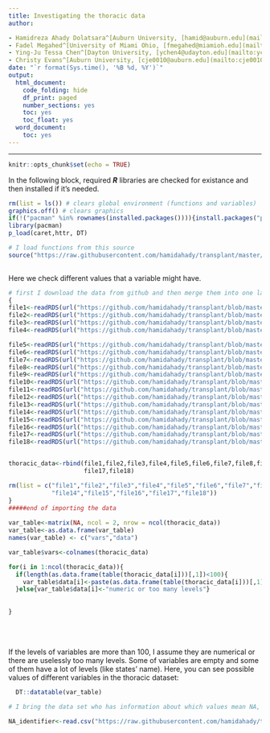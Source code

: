 ```yaml
---
title: Investigating the thoracic data
author:

- Hamidreza Ahady Dolatsara^[Auburn University, [hamid@auburn.edu](mailto:hamid@auburn.edu)]
- Fadel Megahed^[University of Miami Ohio, [fmegahed@miamioh.edu](mailto:fmegahed@miamioh.edu)]
- Ying-Ju Tessa Chen^[Dayton University, [ychen4@udayton.edu](mailto:ychen4@udayton.edu)]
- Christy Evans^[Auburn University, [cje0010@auburn.edu](mailto:cje0010@auburn.edu)]
date: "`r format(Sys.time(), '%B %d, %Y')`"
output:
  html_document:
    code_folding: hide
    df_print: paged
    number_sections: yes
    toc: yes
    toc_float: yes
  word_document:
    toc: yes
---
```


  

****



```r
knitr::opts_chunk$set(echo = TRUE)
```

In the following block, required ***R*** libraries are checked for existance and then installed if it's needed.


```r

rm(list = ls()) # clears global environment (functions and variables)
graphics.off() # clears graphics
if(!("pacman" %in% rownames(installed.packages()))){install.packages("pacman")}# pacman would be installed if it's not existed
library(pacman) 
p_load(caret,httr, DT)

# I load functions from this source
source("https://raw.githubusercontent.com/hamidahady/transplant/master/all_functions.R")
 
```
Here we check different values that a variable might have.
```r

# first I download the data from github and then merge them into one large file named thoracic_data
{
file1<-readRDS(url("https://github.com/hamidahady/transplant/blob/master/data/raw/thoracic_data_1_9000L.rds?raw=true"))
file2<-readRDS(url("https://github.com/hamidahady/transplant/blob/master/data/raw/thoracic_data_9001_18000L.rds?raw=true"))
file3<-readRDS(url("https://github.com/hamidahady/transplant/blob/master/data/raw/thoracic_data_18001_27000L.rds?raw=true"))
file4<-readRDS(url("https://github.com/hamidahady/transplant/blob/master/data/raw/thoracic_data_27001_36000L.rds?raw=true"))

file5<-readRDS(url("https://github.com/hamidahady/transplant/blob/master/data/raw/thoracic_data_36001_45000L.rds?raw=true"))
file6<-readRDS(url("https://github.com/hamidahady/transplant/blob/master/data/raw/thoracic_data_45001_54000L.rds?raw=true"))
file7<-readRDS(url("https://github.com/hamidahady/transplant/blob/master/data/raw/thoracic_data_54001_63000L.rds?raw=true"))
file8<-readRDS(url("https://github.com/hamidahady/transplant/blob/master/data/raw/thoracic_data_63001_72000L.rds?raw=true"))
file9<-readRDS(url("https://github.com/hamidahady/transplant/blob/master/data/raw/thoracic_data_72001_81000L.rds?raw=true"))
file10<-readRDS(url("https://github.com/hamidahady/transplant/blob/master/data/raw/thoracic_data_81001_90000L.rds?raw=true"))
file11<-readRDS(url("https://github.com/hamidahady/transplant/blob/master/data/raw/thoracic_data_90001_99000L.rds?raw=true"))
file12<-readRDS(url("https://github.com/hamidahady/transplant/blob/master/data/raw/thoracic_data_99001_108000L.rds?raw=true"))
file13<-readRDS(url("https://github.com/hamidahady/transplant/blob/master/data/raw/thoracic_data_108001_117000L.rds?raw=true"))
file14<-readRDS(url("https://github.com/hamidahady/transplant/blob/master/data/raw/thoracic_data_117001_126000L.rds?raw=true"))
file15<-readRDS(url("https://github.com/hamidahady/transplant/blob/master/data/raw/thoracic_data_126001_135000L.rds?raw=true"))
file16<-readRDS(url("https://github.com/hamidahady/transplant/blob/master/data/raw/thoracic_data_135001_144000L.rds?raw=true"))
file17<-readRDS(url("https://github.com/hamidahady/transplant/blob/master/data/raw/thoracic_data_144001_153000L.rds?raw=true"))
file18<-readRDS(url("https://github.com/hamidahady/transplant/blob/master/data/raw/thoracic_data_153001_159318L.rds?raw=true"))


thoracic_data<-rbind(file1,file2,file3,file4,file5,file6,file7,file8,file9,file10,file11,file12,file13,file14,file15,file16,
                     file17,file18)

rm(list = c("file1","file2","file3","file4","file5","file6","file7","file8","file9","file10","file11","file12","file13",
            "file14","file15","file16","file17","file18"))
}
#####end of importing the data
  
var_table<-matrix(NA, ncol = 2, nrow = ncol(thoracic_data))
var_table<-as.data.frame(var_table)
names(var_table) <- c("vars","data")

var_table$vars<-colnames(thoracic_data)

for(i in 1:ncol(thoracic_data)){
  if(length(as.data.frame(table(thoracic_data[i]))[,1])<100){
    var_table$data[i]<-paste(as.data.frame(table(thoracic_data[i]))[,1],collapse=",")
  }else{var_table$data[i]<-"numeric or too many levels"}
  
  
}
  


```
<br />
<br />
If the levels of variables are more than 100, I assume they are numerical or there are uselessly too many levels. Some of variables are empty and some of them have a lot of levels (like states' name). Here, you can see possible values of different variables in the thoracic dataset:
```r
  DT::datatable(var_table)
```

```r

# I bring the data set who has information about which values mean NA, then convert those to NA in the dataset

NA_identifier<-read.csv("https://raw.githubusercontent.com/hamidahady/transplant/master/data/nas.csv")
 
```








